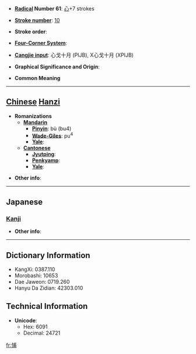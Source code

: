 * '''[[Wiktionary:Chinese radical index| Radical]] Number 61''': [[Wiktionary:Chinese radical index 心|心]]+7 strokes

* '''[[Wiktionary:Chinese total strokes index|Stroke number]]''': [[Wiktionary:Chinese total strokes index 10|10]]

* '''Stroke order''': 

* '''[[Wiktionary:Chinese four corner index|Four-Corner System]]''': 

* '''[[Wiktionary:Chinese Cangjie index|Cangjie input]]''': 心戈十月 (PIJB), X心戈十月 (XPIJB)

* '''Graphical Significance and Origin''': 

* '''Common Meaning'''

----

== [[Chinese]] [[Hanzi]] ==

* '''Romanizations'''
** '''[[Mandarin]]'''
*** '''[[Pinyin]]''': bù (bu4)
*** '''[[Wade-Giles]]''': pu<sup>4</sup>
*** '''[[Yale]]''': 
** '''[[Cantonese]]'''
*** '''[[Jyutping]]''':
*** '''[[Penkyamp]]''': 
*** '''[[Yale]]''': 

* '''Other info''': 

----

==Japanese==
===[[Kanji]]===
{{kanji|on readings=[[ほ]] (ho)|kun readings=[[おそれる]] (osoreru)}}

* '''Other info''':  

----

== Dictionary Information ==

* KangXi: 0387.110
* Morobashi: 10653
* Dae Jaweon: 0719.260
* Hanyu Da Zidian: 42303.010

== Technical Information ==

* '''Unicode''':
** Hex: 6091
** Decimal: 24721

[[fr:悑]]